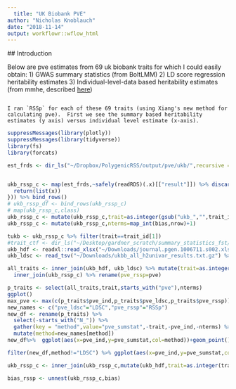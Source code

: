 ```yaml
---
  title: "UK Biobank PVE"
author: "Nicholas Knoblauch"
date: "2018-11-14"
output: workflowr::wflow_html
---
```


  ## Introduction

  Below are pve estimates from 69 uk biobank traits for which I could easily obtain:
  1) GWAS summary statistics (from BoltLMM)
2) LD score regression heritability estimates
3) Individual-level-data based heritability estimates (from mmhe, described [here](https://journals.plos.org/plosgenetics/article?id=10.1371/journal.pgen.1006711#sec004))

                                                                                   I ran `RSSp` for each of these 69 traits (using Xiang's new method for calculating pve).  First we see the summary based heritability estimates (y axis) versus individual level estimate (x-axis).




```r
suppressMessages(library(plotly))
suppressMessages(library(tidyverse))
library(fs)
library(forcats)

est_frds <- dir_ls("~/Dropbox/PolygenicRSS/output/pve/ukb/",recursive = T,type = "file",glob="*RDS")


ukb_rssp_c <- map(est_frds,~safely(readRDS)(.x)[["result"]]) %>% discard(~any(class(.x)=="rssp")) %>%discard(~is.null(names(.x))) %>%  map(~modify_at(.x,"info",function(x){
  return(list(x))
})) %>% bind_rows()
# ukb_rssp_df <- bind_rows(ukb_rssp_c)
# map(ukb_rssp_c,class)
ukb_rssp_c <- mutate(ukb_rssp_c,trait=as.integer(gsub("ukb_","",trait_id))) %>% select(-trait_id)
ukb_rssp_c <- mutate(ukb_rssp_c,nterms=map_int(bias,nrow)+1)

tukb <- ukb_rssp_c %>% filter(trait==trait_id[1])
#trait_ctf <- dir_ls("~/Desktop/gardner_scratch/summary_statistics_fst/",glob="*sc.txt")
ukb_hdf <- readxl::read_xlsx("~/Downloads/journal.pgen.1006711.s002.xlsx") %>% select(trait=`Field ID`,pve_ind=h2,N_ind=N)
ukb_ldsc <- read_tsv("~/Downloads/ukbb_all_h2univar_results.txt.gz") %>% select(trait=phenotype,pve_ldsc=h2_observed,N_ldsc=N,int_ldsc=intercept)
```

```r
all_traits <- inner_join(ukb_hdf, ukb_ldsc) %>% mutate(trait=as.integer(trait)) %>% 
  inner_join(ukb_rssp_c) %>% rename(pve_rssp=pve)
```

```r
p_traits <- select(all_traits,trait,starts_with("pve"),nterms)
ggplot()
max_pve <- max(c(p_traits$pve_ind,p_traits$pve_ldsc,p_traits$pve_rssp))
new_names <- c("pve_ldsc"="LDSC","pve_rssp"="RSSp")
new_df <- rename(p_traits) %>% 
  select(-starts_with("N_")) %>%
  gather(key = "method",value="pve_sumstat",-trait,-pve_ind,-nterms) %>% 
  mutate(method=new_names[method]) 
new_df%>%  ggplot(aes(x=pve_ind,y=pve_sumstat,col=method))+geom_point()+geom_abline(slope=1,intercept=0)+scale_x_continuous("Individual-Level-Data PVE (mmhe)",limits=c(0,max_pve))+scale_y_continuous("Summary statistic PVE",limits=c(0,max_pve))+geom_smooth(method="lm",formula = y~x+0)+ggtitle("RSSp vs LDSC on UK biobank traits")+facet_wrap(~nterms)
```




```r
filter(new_df,method!="LDSC") %>% ggplot(aes(x=pve_ind,y=pve_sumstat,col=factor(nterms)))+geom_point()+geom_abline(slope=1,intercept=0)+scale_x_continuous("Individual-Level-Data PVE (mmhe)",limits=c(0,max_pve))+scale_y_continuous("Summary statistic PVE",limits=c(0,max_pve))+geom_smooth(method="lm",formula = y~x+0)+ggtitle("RSSp vs LDSC on UK biobank traits")
```


```r
ukb_rssp_c <- inner_join(ukb_rssp_c,mutate(ukb_hdf,trait=as.integer(trait)))

bias_rssp <- unnest(ukb_rssp_c,bias)


```



